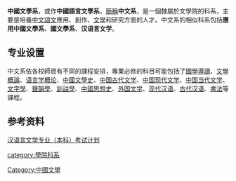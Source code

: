 {{expert|time=2018-09-21T15:51:25+00:00}}
{{unreferenced|time=2018-09-21T15:51:25+00:00}}
'''中國文學系'''，或作'''中國語言文學系'''，[[簡稱|簡稱]]'''中文系'''，是一個隸屬於文學院的科系，主要是培養[[中文|中文]][[語文|語文]]應用、創作、[[文學|文學]]和研究方面的人才。中文系的相似科系包括'''應用中國文學系'''、'''國文學系'''、'''汉语言文学'''。
==专业设置==
中文系依各校師資有不同的課程安排，專業必修的科目可能包括了[[國學導讀|國學導讀]]、[[文學概論|文學概論]]、[[语言学概论|语言学概论]]、[[中國文學史|中國文學史]]、[[中国古代文学|中国古代文学]]、[[中国现代文学|中国现代文学]]、[[中国当代文学|中国当代文学]]、[[文字學|文字學]]、[[聲韻學|聲韻學]]、[[訓詁學|訓詁學]]、[[中國思想史|中國思想史]]、[[外国文学|外国文学]]、[[现代汉语|现代汉语]]、[[古代汉语|古代汉语]]、[[書法|書法]]等課程。
==参考资料==
[http://www.moe.gov.cn/srcsite/zsdwxxgk/199806/t19980601_163350.html 汉语言文学专业（本科）考试计划]
{{wikiversity|School:中国语言文学}}
{{edu-stub}}

[[category:學院科系|category:學院科系]]
[[Category:中國文學|Category:中國文學]]